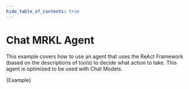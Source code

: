 ```yaml
---
hide_table_of_contents: true
---
```



# Chat MRKL Agent

This example covers how to use an agent that uses the ReAct Framework (based on the descriptions of tools) to decide what action to take.
This agent is optimized to be used with Chat Models.

<CodeBlock language="typescript">{Example}</CodeBlock>
